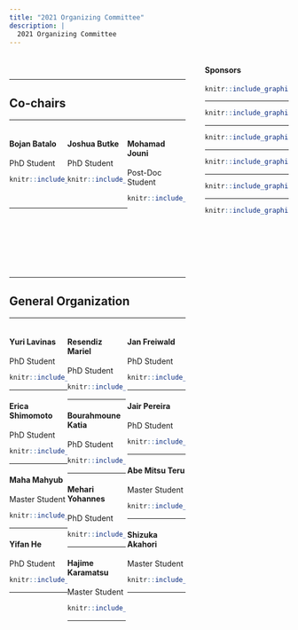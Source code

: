 ```yaml
---
title: "2021 Organizing Committee"
description: |
  2021 Organizing Committee
---
```


<div style="width: 30%; float: right;">



#### Sponsors

```r
knitr::include_graphics("imgs/ut2.png")
```

-----

```r
knitr::include_graphics("imgs/uga2.png")
```

-----


```r
knitr::include_graphics("imgs/rub.png")
```

-----

```r
knitr::include_graphics("imgs/cnrs.png")
```

-----


```r
knitr::include_graphics("imgs/region.png")
```

-----


```r
knitr::include_graphics("imgs/c_air.png")
```


</div>


 
<div style="width: 63%; float: left;">

<br/>

-----

## Co-chairs

-----

<div>

<div style="width: 33%; float: left"> 

#### Bojan Batalo	
PhD Student
```r
knitr::include_graphics("imgs/bojan.jpg")
```

</div>

<div style="width: 33%; float: left"> 

#### Joshua Butke	
PhD Student
```r
knitr::include_graphics("imgs/joshua.jpg")
```

</div>

<div style="width: 33%; float: right"> 

#### Mohamad Jouni 
Post-Doc	Student
```r
knitr::include_graphics("imgs/jouni.png")
```

</div>

<br/>

<br/>
<br/>

<br/>
<br/>
<br/>



-----

<br/>

<br/>
<br/>

<br/>



<!-- It is our great pleasure to warmly invite you to the 2020 UGA & UT Workshop, between the University of Grenoble Alpes (UGA) and the University of Tsukuba (UT) as part of their academic partnership. Here, we hope to promote the international exchange of expertise even further. Our vision is that this student-organized event will create new research opportunities, encourage open and independent mindsets, and increase the scientific network among our working groups. -->





-----

## General Organization

-----

<div style="width: 33%; float: left;"> 


#### Yuri Lavinas
PhD Student
```r
knitr::include_graphics("imgs/myself3.png")
```

<!-- [Personal website](https://yurilavinas.github.io/) -->

-----

#### Erica	Shimomoto
PhD	Student
```r
knitr::include_graphics("imgs/erica.jpg")
```

-----


#### Maha Mahyub
Master Student
```r
knitr::include_graphics("imgs/maha.jpg")
```

-----

#### Yifan He
PhD Student
```r
knitr::include_graphics("imgs/missing_avatar.svg")
```

-----



</div>

<div style="width: 33%; float: left;"> 


#### Resendiz	Mariel
PhD Student
```r
knitr::include_graphics("imgs/mariel.JPG")
```

-----

#### Bourahmoune Katia
PhD	Student
```r
knitr::include_graphics("imgs/katia2.png")
```

-----

#### Mehari Yohannes
PhD Student
```r
knitr::include_graphics("imgs/mehari.JPG")
```

-----

#### Hajime Karamatsu
Master Student
```r
knitr::include_graphics("imgs/missing_avatar.svg")
```

-----

</div>

<div style="width: 33%; float: right;"> 


#### Jan Freiwald
PhD Student
```r
knitr::include_graphics("imgs/freiwald.jpg")
```

-----

#### Jair Pereira
PhD Student
```r
knitr::include_graphics("imgs/jair.jpeg")
```

-----


#### Abe Mitsu Teru
Master Student
```r
knitr::include_graphics("imgs/abe.jpg")
```

-----


#### Shizuka Akahori
Master Student
```r
knitr::include_graphics("imgs/missing_avatar.svg")
```

-----

</div>


</div>
